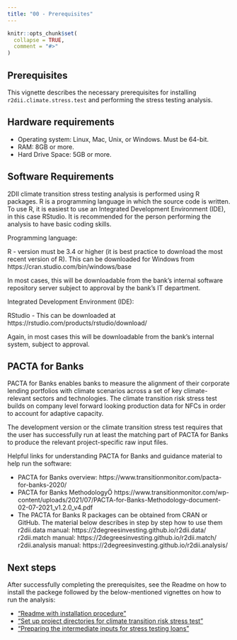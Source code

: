 ```yaml
---
title: "00 - Prerequisites"
---
```


```r
knitr::opts_chunk$set(
  collapse = TRUE,
  comment = "#>"
)
```
## Prerequisites

This vignette describes the necessary prerequisites for installing `r2dii.climate.stress.test` and performing the stress testing analysis.

## Hardware requirements

* Operating system: Linux, Mac, Unix, or Windows. Must be 64-bit.
* RAM: 8GB or more.
* Hard Drive Space: 5GB or more.

## Software Requirements

2DII climate transition stress testing analysis is performed using R packages. R is a programming language in which the source code is written. To use R, it is easiest to use an Integrated Development Environment (IDE), in this case RStudio. It is recommended for the person performing the analysis to have basic coding skills.

Programming language:

R - version must be 3.4 or higher (it is best practice to download the most recent version of R). This can be downloaded for Windows from https://cran.studio.com/bin/windows/base

In most cases, this will be downloadable from the bank's internal software repository server subject to approval by the bank's IT department.

Integrated Development Environment (IDE):

RStudio - This can be downloaded at https://rstudio.com/products/rstudio/download/

Again, in most cases this will be downloadable from the bank's internal system, subject to approval.

## PACTA for Banks

PACTA for Banks enables banks to measure the alignment of their corporate lending portfolios with climate scenarios across a set of key climate-relevant sectors and technologies. The climate transition risk stress test builds on company level forward looking production data for NFCs in order to account for adaptive capacity. 

The development version or the climate transition stress test requires that the user has successfully run at least the matching part of PACTA for Banks to produce the relevant project-specific raw input files.

Helpful links for understanding PACTA for Banks and guidance material to help run the software:

* PACTA for Banks overview:
https://www.transitionmonitor.com/pacta-for-banks-2020/
* PACTA for Banks MethodologyÖ https://www.transitionmonitor.com/wp-content/uploads/2021/07/PACTA-for-Banks-Methodology-document-02-07-2021_v1.2.0_v4.pdf
* The PACTA for Banks R packages can be obtained from CRAN or GitHub. The material below describes in step by step how to use them
r2dii.data manual: https://2degreesinvesting.github.io/r2dii.data/
r2dii.match manual: https://2degreesinvesting.github.io/r2dii.match/
r2dii.analysis manual: https://2degreesinvesting.github.io/r2dii.analysis/

## Next steps

After successfully completing the prerequisites, see the Readme on how to install the packege followed by the below-mentioned vignettes on how to run the analysis:

* ["Readme with installation procedure"](https://2degreesinvesting.github.io/r2dii.climate.stress.test/index.html)
* ["Set up project directories for climate transition risk stress test"](https://2degreesinvesting.github.io/r2dii.climate.stress.test/articles/articles/02-setup-project-directories.html)
* ["Preparing the intermediate inputs for stress testing loans"](https://2degreesinvesting.github.io/r2dii.climate.stress.test/articles/articles/03-prepare-loans-inputs.html)
